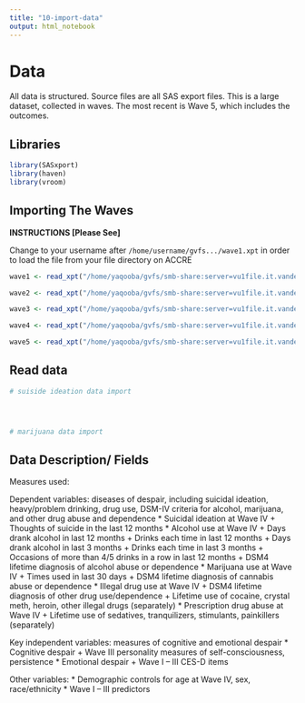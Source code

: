 ```yaml
---
title: "10-import-data"
output: html_notebook
---
```


# Data

All data is structured. Source files are all SAS export files. This is a large dataset, collected in waves. The most recent is Wave 5, which includes the outcomes.

## Libraries
```r
library(SASxport)
library(haven)
library(vroom)
```

## Importing The Waves

**INSTRUCTIONS [Please See]**

Change to your username after `/home/username/gvfs.../wave1.xpt` in order to load the file from your file directory on ACCRE

```r
wave1 <- read_xpt("/home/yaqooba/gvfs/smb-share:server=vu1file.it.vanderbilt.edu,share=gaydosh_addhealth/Gaydosh/Core Files/In Home Interview Files/wave1.xpt")

wave2 <- read_xpt("/home/yaqooba/gvfs/smb-share:server=vu1file.it.vanderbilt.edu,share=gaydosh_addhealth/Gaydosh/Core Files/In Home Interview Files/wave2.xpt")

wave3 <- read_xpt("/home/yaqooba/gvfs/smb-share:server=vu1file.it.vanderbilt.edu,share=gaydosh_addhealth/Gaydosh/Core Files/In Home Interview Files/wave3.xpt")

wave4 <- read_xpt("/home/yaqooba/gvfs/smb-share:server=vu1file.it.vanderbilt.edu,share=gaydosh_addhealth/Gaydosh/Core Files/In Home Interview Files/wave4.xpt")

wave5 <- read_xpt("/home/yaqooba/gvfs/smb-share:server=vu1file.it.vanderbilt.edu,share=gaydosh_addhealth/Gaydosh/Core Files/In Home Interview Files/wave5.xpt")
```

## Read data

```r
# suiside ideation data import




# marijuana data import

```



## Data Description/ Fields

Measures used:

Dependent variables: diseases of despair, including suicidal ideation, heavy/problem drinking, drug use, DSM-IV criteria for alcohol, marijuana, and other drug abuse and dependence
*	Suicidal ideation at Wave IV
    +	Thoughts of suicide in the last 12 months
*	Alcohol use at Wave IV
    +	Days drank alcohol in last 12 months
    +	Drinks each time in last 12 months
    +	Days drank alcohol in last 3 months
    +	Drinks each time in last 3 months
    +	Occasions of more than 4/5 drinks in a row in last 12 months
    +	DSM4 lifetime diagnosis of alcohol abuse or dependence
*	Marijuana use at Wave IV
    +	Times used in last 30 days
    +	DSM4 lifetime diagnosis of cannabis abuse or dependence
*	Illegal drug use at Wave IV
    +	DSM4 lifetime diagnosis of other drug use/dependence
    +	Lifetime use of cocaine, crystal meth, heroin, other illegal drugs (separately)
*	Prescription drug abuse at Wave IV
    +	Lifetime use of sedatives, tranquilizers, stimulants, painkillers (separately)

Key independent variables: measures of cognitive and emotional despair
*	Cognitive despair
    +	Wave III personality measures of self-consciousness, persistence
*	Emotional despair
    +	Wave I – III CES-D items

Other variables: 
*	Demographic controls for age at Wave IV, sex, race/ethnicity
*	Wave I – III predictors
